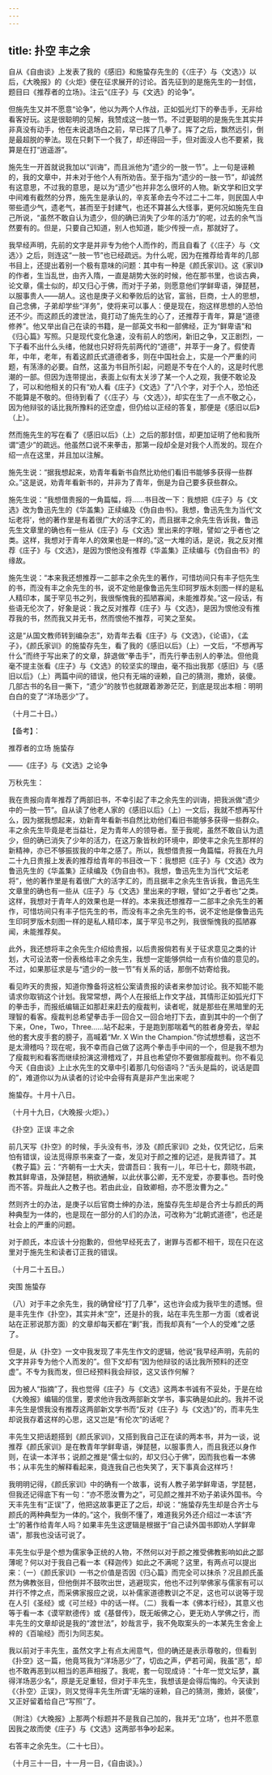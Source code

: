 ```yaml
---
---
---
```

title: 扑空 丰之余
---



自从《自由谈》上发表了我的《感旧》和施蛰存先生的《〈庄子〉与〈文选〉》以后，《大晚报》的《火炬》便在征求展开的讨论。首先征到的是施先生的一封信，题目曰《推荐者的立场》。注云“《庄子》与《文选》的论争”。

但施先生又并不愿意“论争”，他以为两个人作战，正如弧光灯下的拳击手，无非给看客好玩。这是很聪明的见解，我赞成这一肢一节。不过更聪明的是施先生其实并非真没有动手，他在未说退场白之前，早已挥了几拳了。挥了之后，飘然远引，倒是最超脱的拳法。现在只剩下一个我了，却还得回一手，但对面没人也不要紧，我算是在打“逍遥游”。

施先生一开首就说我加以“训诲”，而且派他为“遗少的一肢一节”。上一句是诬赖的，我的文章中，并未对于他个人有所劝告。至于指为“遗少的一肢一节”，却诚然有这意思，不过我的意思，是以为“遗少”也并非怎么很坏的人物。新文学和旧文学中间难有截然的分界，施先生是承认的，辛亥革命去今不过二十二年，则民国人中带些遗少气，遗老气，甚而至于封建气，也还不算甚么大怪事，更何况如施先生自己所说，“虽然不敢自认为遗少，但的确已消失了少年的活力”的呢，过去的余气当然要有的。但是，只要自己知道，别人也知道，能少传授一点，那就好了。

我早经声明，先前的文字是并非专为他个人而作的，而且自看了《〈庄子〉与〈文选〉》之后，则连这“一肢一节”也已经疏远。为什么呢，因为在推荐给青年的几部书目上，还提出着别一个极有意味的问题：其中有一种是《颜氏家训》。这《家训》的作者，生当乱世，由齐入隋，一直是胡势大张的时候，他在那书里，也谈古典，论文章，儒士似的，却又归心于佛，而对于子弟，则愿意他们学鲜卑语，弹琵琶，以服事贵人——胡人。这也是庚子义和拳败后的达官，富翁，巨商，士人的思想，自己念佛，子弟却学些“洋务”，使将来可以事人：便是现在，抱这样思想的人恐怕还不少。而这颜氏的渡世法，竟打动了施先生的心了，还推荐于青年，算是“道德修养”。他又举出自己在读的书籍，是一部英文书和一部佛经，正为“鲜卑语”和《归心篇》写照。只是现代变化急速，没有前人的悠闲，新旧之争，又正剧烈，一下子看不出什么头绪，他就也只好将先前两代的“道德”，并萃于一身了。假使青年，中年，老年，有着这颜氏式道德者多，则在中国社会上，实是一个严重的问题，有荡涤的必要。自然，这虽为书目所引起，问题是不专在个人的，这是时代思潮的一部。但因为连带提出，表面上似有太关涉了某一个人之观，我便不敢论及了，可以和他相关的只有“劝人看《庄子》《文选》了”八个字，对于个人，恐怕还不能算是不敬的。但待到看了《〈庄子〉与〈文选〉》，却实在生了一点不敬之心，因为他辩驳的话比我所豫料的还空虚，但仍给以正经的答复，那便是《感旧以后》（上）。

然而施先生的写在看了《感旧以后》（上）之后的那封信，却更加证明了他和我所谓“遗少”的疏远。他虽然口说不来拳击，那第一段却全是对我个人而发的。现在介绍一点在这里，并且加以注解。

施先生说：“据我想起来，劝青年看新书自然比劝他们看旧书能够多获得一些群众。”这是说，劝青年看新书的，并非为了青年，倒是为自己要多获些群众。

施先生说：“我想借贵报的一角篇幅，将……书目改一下：我想把《庄子》与《文选》改为鲁迅先生的《华盖集》正续编及《伪自由书》。我想，鲁迅先生为当代‘文坛老将’，他的著作里是有着很广大的活字汇的，而且据丰之余先生告诉我，鲁迅先生文章里的确也有一些从《庄子》与《文选》里出来的字眼，譬如‘之乎者也’之类。这样，我想对于青年人的效果也是一样的。”这一大堆的话，是说，我之反对推荐《庄子》与《文选》，是因为恨他没有推荐《华盖集》正续编与《伪自由书》的缘故。

施先生说：“本来我还想推荐一二部丰之余先生的著作，可惜坊间只有丰子恺先生的书，而没有丰之余先生的书，说不定他是像鲁迅先生印珂罗版木刻图一样的是私人精印本，属于罕见书之列，我很惭愧我的孤陋寡闻，未能推荐矣。”这一段话，有些语无伦次了，好象是说：我之反对推荐《庄子》与《文选》，是因为恨他没有推荐我的书，然而我又并无书，然而恨他不推荐，可笑之至矣。

这是“从国文教师转到编杂志”，劝青年去看《庄子》与《文选》，《论语》，《孟子》，《颜氏家训》的施蛰存先生，看了我的《感旧以后》（上）一文后，“不想再写什么”而终于写出来了的文章，辞退做“拳击手”，而先行拳击别人的拳法。但他竟毫不提主张看《庄子》与《文选》的较坚实的理由，毫不指出我那《感旧》与《感旧以后》（上）两篇中间的错误，他只有无端的诬赖，自己的猜测，撒娇，装傻。几部古书的名目一撕下，“遗少”的肢节也就跟着渺渺茫茫，到底是现出本相：明明白白的变了“洋场恶少”了。

（十月二十日。）

【备考】：

推荐者的立场 施蛰存

——《庄子》与《文选》之论争

万秋先生：

我在贵报向青年推荐了两部旧书，不幸引起了丰之余先生的训诲，把我派做“遗少中的一肢一节”。自从读了他老人家的《感旧以后》（上）一文后，我就不想再写什么，因为据我想起来，劝新青年看新书自然比劝他们看旧书能够多获得一些群众。丰之余先生毕竟是老当益壮，足为青年人的领导者。至于我呢，虽然不敢自认为遗少，但的确已消失了少年的活力，在这万象皆秋的环境中，即使丰之余先生那样的新精神，亦已不够振拔我的中年之感了。所以，我想借贵报一角篇幅，将我在九月二十九日贵报上发表的推荐给青年的书目改一下：我想把《庄子》与《文选》改为鲁迅先生的《华盖集》正续编及《伪自由书》。我想，鲁迅先生为当代“文坛老将”，他的著作里是有着很广大的活字汇的，而且据丰之余先生告诉我，鲁迅先生文章里的确也有一些从《庄子》与《文选》里出来的字眼，譬如“之乎者也”之类。这样，我想对于青年人的效果也是一样的。本来我还想推荐一二部丰之余先生的著作，可惜坊间只有丰子恺先生的书，而没有丰之余先生的书，说不定他是像鲁迅先生印珂罗版木刻图一样的是私人精印本，属于罕见书之列，我很惭愧我的孤陋寡闻，未能推荐矣。

此外，我还想将丰之余先生介绍给贵报，以后贵报倘若有关于征求意见之类的计划，大可设法寄一份表格给丰之余先生，我想一定能够供给一点有价值的意见的。不过，如果那征求是与“遗少的一肢一节”有关系的话，那倒不妨寄给我。

看见昨天的贵报，知道你豫备将这桩公案请贵报的读者来参加讨论。我不知能不能请求你取销这个计划。我常常想，两个人在报纸上作文字战，其情形正如弧光灯下的拳击手，而报纸编辑正如那赶来赶去的瘦裁判，读者呢，就是那些在黑暗里的无理智的看客。瘦裁判总希望拳击手一回合又一回合地打下去，直到其中的一个倒了下来，One，Two，Three……站不起来，于是跑到那喘着气的胜者身旁去，举起他的套大皮手套的膀子，高喊着“Mr. X Win the Champion.”你试想想看，这岂不是太滑稽吗？现在呢，我不幸而自己做了这两个拳击手中间的一个，但是我不想为了瘦裁判和看客而继续扮演这滑稽戏了，并且也希望你不要做那瘦裁判。你不看见今天《自由谈》上止水先生的文章中引着那几句俗语吗？“舌头是扁的，说话是圆的”，难道你以为从读者的讨论中会得有真是非产生出来呢？

施蛰存。十月十八日。

（十月十九日，《大晚报·火炬》。）

《扑空》正误 丰之余

前几天写《扑空》的时候，手头没有书，涉及《颜氏家训》之处，仅凭记忆，后来怕有错误，设法觅得原书来查了一查，发见对于颜之推的记述，是我弄错了。其《教子篇》云：“齐朝有一士大夫，尝谓吾曰：我有一儿，年已十七，颇晓书疏，教其鲜卑语，及弹琵琶，稍欲通解，以此伏事公卿，无不宠爱，亦要事也。吾时俛而不答。异哉此人之教子也。若由此业，自致卿相，亦不愿汝曹为之。”

然则齐士的办法，是庚子以后官商士绅的办法，施蛰存先生却是合齐士与颜氏的两种典型为一体的，也是现在一部分的人们的办法，可改称为“北朝式道德”，也还是社会上的严重的问题。

对于颜氏，本应该十分抱歉的，但他早经死去了，谢罪与否都不相干，现在只在这里对于施先生和读者订正我的错误。

（十月二十五日。）

突围 施蛰存

（八）对于丰之余先生，我的确曾经“打了几拳”，这也许会成为我毕生的遗憾。但是丰先生作《扑空》，其实并未“空”，还是扑的我，站在丰先生那一方面（或者说站在正邪说那方面）的文章却每天都在“剿”我，而我却真有“一个人的受难”之感了。

但是，从《扑空》一文中我发现了丰先生作文的逻辑，他说“我早经声明，先前的文字并非专为他个人而发的”。但下文却有“因为他辩驳的话比我所预料的还空虚”。不专为我而发，但已经预料我会辩驳，这又该作何解？

因为被人“指摘”了，我也觉得《庄子》与《文选》这两本书诚有不妥处，于是在给《大晚报》编辑的信里，要求他许我改两部新文学书，事实确是如此的。我并不说丰先生是恨我没有推荐这两部新文学书而“反对《庄子》与《文选》”的，而丰先生却说我存着这样的心思，这又岂是“有伦次”的话呢？

丰先生又把话题搭到《颜氏家训》，又搭到我自己正在读的两本书，并为一谈，说推荐《颜氏家训》是在教青年学鲜卑语，弹琵琶，以服事贵人，而且我还以身作则，在读一本洋书；说颜之推是“儒士似的，却又归心于佛”，因而我也看一本佛书；从丰先生的解释看起来，竟连我自己也失笑了，天下事真会这样巧！

我明明记得，《颜氏家训》中的确有一个故事，说有人教子弟学鲜卑语，学琵琶，但我还记得底下有一句：“亦不愿汝曹为之”，可见颜之推并不劝子弟读外国书。今天丰先生有“正误”了，他把这故事更正了之后，却说：“施蛰存先生却是合齐士与颜氏的两种典型为一体的。”这个，我倒不懂了，难道我另外还介绍过一本该“齐士”的著作给青年人吗？如果丰先生这逻辑是根据于“自己读外国书即劝人学鲜卑语”，那我也没话可说了。

丰先生似乎是个想为儒家争正统的人物，不然何以对于颜之推受佛教影响如此之鄙薄呢？何以对于我自己看一本《释迦传》如此之不满呢？这里，有两点可以提出来：（一）《颜氏家训》一书之价值是否因《归心篇》而完全可以抹杀？况且颜氏虽然为佛教张目，但他倒并不鼓吹出世，逃避现实，他也不过列举佛家与儒家有可以并行不悖之点，而采佛家报应之说，以补儒家道德教训之不足，这也可以说等于现在人引《圣经》或《可兰经》中的话一样。（二）我看一本《佛本行经》，其意义也等于看一本《谟罕默德传》或《基督传》，既无皈佛之心，更无劝人学佛之行，而丰先生的文章却说是我的“渡世法”，妙哉言乎，我不免取案头的一本某先生舍金上梓的《百喻经》而引为同志矣。

我以前对于丰先生，虽然文字上有点太闹意气，但的确还是表示尊敬的，但看到《扑空》这一篇，他竟骂我为“洋场恶少”了，切齿之声，俨若可闻，我虽“恶”，却也不敢再恶到以相当的恶声相报了。我呢，套一句现成诗：“十年一觉文坛梦，赢得洋场恶少名”，原是无足重轻，但对于丰先生，我想该是会得后悔的。今天读到《〈扑空〉正误》，则又觉得丰先生所谓“无端的诬赖，自己的猜测，撒娇，装傻”，又正好留着给自己“写照”了。

（附注）《大晚报》上那两个标题并不是我自己加的，我并无“立场”，也并不愿意因我之故而使《庄子》与《文选》这两部书争吵起来。

右答丰之余先生。（二十七日）。

（十月三十一日，十一月一日，《自由谈》。）